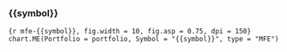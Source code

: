 
### {{symbol}}

```{r mfe-{{symbol}}, fig.width = 10, fig.asp = 0.75, dpi = 150}
chart.ME(Portfolio = portfolio, Symbol = "{{symbol}}", type = "MFE")
```

